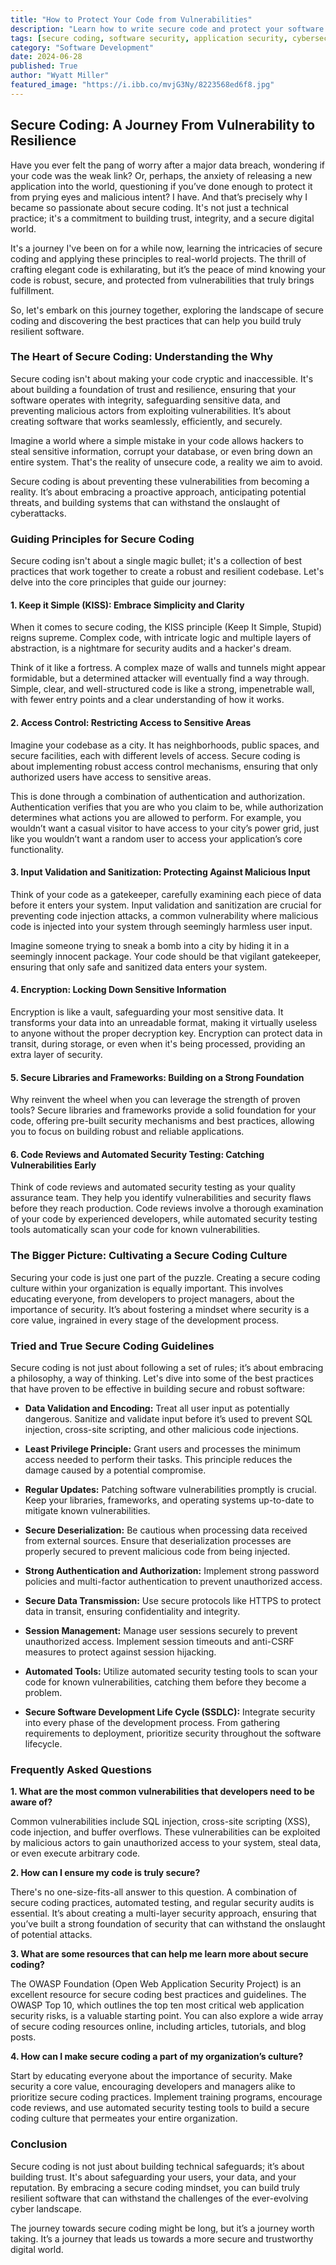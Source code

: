 ```yaml
---
title: "How to Protect Your Code from Vulnerabilities"
description: "Learn how to write secure code and protect your software from vulnerabilities. This guide covers best practices, principles, common vulnerabilities, and resources to help you build trustworthy and resilient applications."
tags: [secure coding, software security, application security, cybersecurity, vulnerability, web security, data security, coding best practices, security testing, code review, OWASP, HTTPS, encryption, authentication, authorization, input validation, sanitization, access control]
category: "Software Development"
date: 2024-06-28
published: True
author: "Wyatt Miller"
featured_image: "https://i.ibb.co/mvjG3Ny/8223568ed6f8.jpg"
---
```


## Secure Coding: A Journey From Vulnerability to Resilience

Have you ever felt the pang of worry after a major data breach, wondering if your code was the weak link?  Or, perhaps, the anxiety of releasing a new application into the world, questioning if you’ve done enough to protect it from prying eyes and malicious intent? I have. And that’s precisely why I became so passionate about secure coding. It's not just a technical practice; it's a commitment to building trust, integrity, and a secure digital world. 

It's a journey I've been on for a while now, learning the intricacies of secure coding and applying these principles to real-world projects.  The thrill of crafting elegant code is exhilarating, but it’s the peace of mind knowing your code is robust, secure, and protected from vulnerabilities that truly brings fulfillment. 

So, let's embark on this journey together, exploring the landscape of secure coding and discovering the best practices that can help you build truly resilient software.

### The Heart of Secure Coding: Understanding the Why

Secure coding isn't about making your code cryptic and inaccessible. It's about building a foundation of trust and resilience, ensuring that your software operates with integrity, safeguarding sensitive data, and preventing malicious actors from exploiting vulnerabilities. It’s about creating software that works seamlessly, efficiently, and securely.

Imagine a world where a simple mistake in your code allows hackers to steal sensitive information, corrupt your database, or even bring down an entire system.  That's the reality of unsecure code, a reality we aim to avoid. 

Secure coding is about preventing these vulnerabilities from becoming a reality.  It’s about embracing a proactive approach, anticipating potential threats, and building systems that can withstand the onslaught of cyberattacks.

### Guiding Principles for Secure Coding

Secure coding isn't about a single magic bullet; it's a collection of best practices that work together to create a robust and resilient codebase. Let's delve into the core principles that guide our journey:

#### 1.  Keep it Simple (KISS): Embrace Simplicity and Clarity

When it comes to secure coding, the KISS principle (Keep It Simple, Stupid) reigns supreme. Complex code, with intricate logic and multiple layers of abstraction, is a nightmare for security audits and a hacker's dream.  

Think of it like a fortress.  A complex maze of walls and tunnels might appear formidable, but a determined attacker will eventually find a way through.  Simple, clear, and well-structured code is like a strong, impenetrable wall, with fewer entry points and a clear understanding of how it works.

#### 2.  Access Control:  Restricting Access to Sensitive Areas

Imagine your codebase as a city.  It has neighborhoods, public spaces, and secure facilities, each with different levels of access.  Secure coding is about implementing robust access control mechanisms, ensuring that only authorized users have access to sensitive areas.  

This is done through a combination of authentication and authorization.  Authentication verifies that you are who you claim to be, while authorization determines what actions you are allowed to perform.  For example, you wouldn’t want a casual visitor to have access to your city’s power grid, just like you wouldn’t want a random user to access your application’s core functionality.

#### 3.  Input Validation and Sanitization:  Protecting Against Malicious Input

Think of your code as a gatekeeper, carefully examining each piece of data before it enters your system. Input validation and sanitization are crucial for preventing code injection attacks, a common vulnerability where malicious code is injected into your system through seemingly harmless user input. 

Imagine someone trying to sneak a bomb into a city by hiding it in a seemingly innocent package. Your code should be that vigilant gatekeeper, ensuring that only safe and sanitized data enters your system.

#### 4.  Encryption:  Locking Down Sensitive Information

Encryption is like a vault, safeguarding your most sensitive data. It transforms your data into an unreadable format, making it virtually useless to anyone without the proper decryption key.  Encryption can protect data in transit, during storage, or even when it's being processed, providing an extra layer of security.

#### 5.  Secure Libraries and Frameworks:  Building on a Strong Foundation

Why reinvent the wheel when you can leverage the strength of proven tools? Secure libraries and frameworks provide a solid foundation for your code, offering pre-built security mechanisms and best practices, allowing you to focus on building robust and reliable applications.

#### 6.  Code Reviews and Automated Security Testing:  Catching Vulnerabilities Early

Think of code reviews and automated security testing as your quality assurance team. They help you identify vulnerabilities and security flaws before they reach production. Code reviews involve a thorough examination of your code by experienced developers, while automated security testing tools automatically scan your code for known vulnerabilities.

### The Bigger Picture: Cultivating a Secure Coding Culture

Securing your code is just one part of the puzzle. Creating a secure coding culture within your organization is equally important. This involves educating everyone, from developers to project managers, about the importance of security. It’s about fostering a mindset where security is a core value, ingrained in every stage of the development process.

### Tried and True Secure Coding Guidelines

Secure coding is not just about following a set of rules; it’s about embracing a philosophy, a way of thinking.  Let's dive into some of the best practices that have proven to be effective in building secure and robust software:

* **Data Validation and Encoding:**  Treat all user input as potentially dangerous. Sanitize and validate input before it’s used to prevent SQL injection, cross-site scripting, and other malicious code injections.

* **Least Privilege Principle:** Grant users and processes the minimum access needed to perform their tasks.  This principle reduces the damage caused by a potential compromise.

* **Regular Updates:** Patching software vulnerabilities promptly is crucial.  Keep your libraries, frameworks, and operating systems up-to-date to mitigate known vulnerabilities.

* **Secure Deserialization:**  Be cautious when processing data received from external sources.  Ensure that deserialization processes are properly secured to prevent malicious code from being injected.

* **Strong Authentication and Authorization:** Implement strong password policies and multi-factor authentication to prevent unauthorized access.

* **Secure Data Transmission:**  Use secure protocols like HTTPS to protect data in transit, ensuring confidentiality and integrity.

* **Session Management:** Manage user sessions securely to prevent unauthorized access. Implement session timeouts and anti-CSRF measures to protect against session hijacking.

* **Automated Tools:** Utilize automated security testing tools to scan your code for known vulnerabilities, catching them before they become a problem.

* **Secure Software Development Life Cycle (SSDLC):** Integrate security into every phase of the development process. From gathering requirements to deployment, prioritize security throughout the software lifecycle.


### Frequently Asked Questions

**1. What are the most common vulnerabilities that developers need to be aware of?**

Common vulnerabilities include SQL injection, cross-site scripting (XSS), code injection, and buffer overflows.  These vulnerabilities can be exploited by malicious actors to gain unauthorized access to your system, steal data, or even execute arbitrary code.

**2. How can I ensure my code is truly secure?**

There's no one-size-fits-all answer to this question.  A combination of secure coding practices, automated testing, and regular security audits is essential. It’s about creating a multi-layer security approach, ensuring that you’ve built a strong foundation of security that can withstand the onslaught of potential attacks.

**3. What are some resources that can help me learn more about secure coding?**

The OWASP Foundation (Open Web Application Security Project) is an excellent resource for secure coding best practices and guidelines. The OWASP Top 10, which outlines the top ten most critical web application security risks, is a valuable starting point. You can also explore a wide array of secure coding resources online, including articles, tutorials, and blog posts.

**4. How can I make secure coding a part of my organization’s culture?**

Start by educating everyone about the importance of security. Make security a core value, encouraging developers and managers alike to prioritize secure coding practices. Implement training programs, encourage code reviews, and use automated security testing tools to build a secure coding culture that permeates your entire organization.

### Conclusion

Secure coding is not just about building technical safeguards; it’s about building trust.  It's about safeguarding your users, your data, and your reputation.  By embracing a secure coding mindset, you can build truly resilient software that can withstand the challenges of the ever-evolving cyber landscape. 

The journey towards secure coding might be long, but it’s a journey worth taking.  It’s a journey that leads us towards a more secure and trustworthy digital world.
